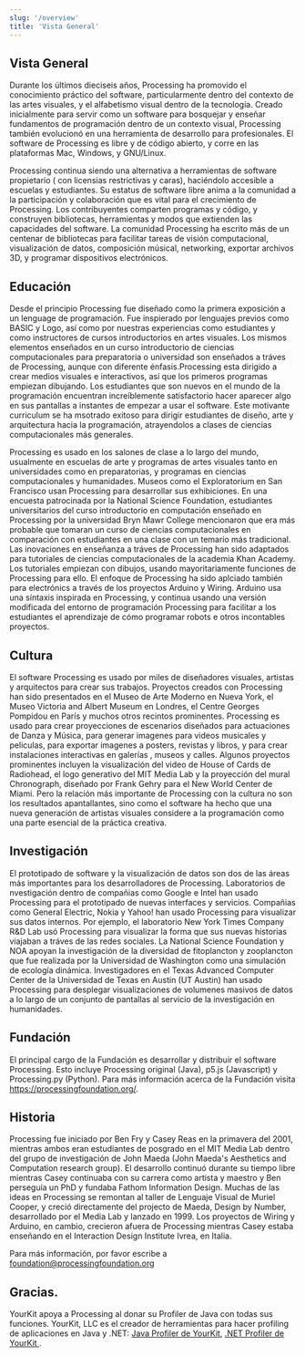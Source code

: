 ```yaml
---
slug: '/overview'
title: 'Vista General'
---
```


## Vista General

Durante los últimos dieciseis años, Processing ha promovido el conocimiento práctico del software, particularmente dentro del contexto de las artes visuales, y el alfabetismo visual dentro de la tecnología. Creado inicialmente para servir como un software para bosquejar y enseñar fundamentos de programación dentro de un contexto visual, Processing también evolucionó en una herramienta de desarrollo para profesionales. El software de Processing es libre y de código abierto, y corre en las plataformas Mac, Windows, y GNU/Linux.

Processing continua siendo una alternativa a herramientas de software propietario ( con licensias restrictivas y caras), haciéndolo accesible a escuelas y estudiantes. Su estatus de software libre anima a la comunidad a la participación y colaboración que es vital para el crecimiento de Processing. Los contribuyentes comparten programas y código, y construyen bibliotecas, herramientas y modos que extienden las capacidades del software. La comunidad Processing ha escrito más de un centenar de bibliotecas para facilitar tareas de visión computacional, visualización de datos, composición músical, networking, exportar archivos 3D, y programar dispositivos electrónicos.

## Educación

Desde el principio Processing fue diseñado como la primera exposición a un lenguage de programación. Fue inspierado por lenguajes previos como BASIC y Logo, así como por nuestras experiencias como estudiantes y como instructores de cursos introductorios en artes visuales. Los mismos elementos enseñados en un curso introductorio de ciencias computacionales para preparatoria o universidad son enseñados a tráves de Processing, aunque con diferente énfasis.Processing esta dirigido a crear medios visuales e interactivos, así que los primeros programas empiezan dibujando. Los estudiantes que son nuevos en el mundo de la programación encuentran increíblemente satisfactorio hacer aparecer algo en sus pantallas a instantes de empezar a usar el software. Este motivante curriculum se ha msotrado exitoso para dirigir estudiantes de diseño, arte y arquitectura hacia la programación, atrayendolos a clases de ciencias computacionales más generales.

Processing es usado en los salones de clase a lo largo del mundo, usualmente en escuelas de arte y programas de artes visuales tanto en universidades como en preparatorias, y programas en ciencias computacionales y humanidades. Museos como el Exploratorium en San Francisco usan Processing para desarrollar sus exhibiciones. En una encuesta patrocinada por la National Science Foundation, estudiantes universitarios del curso introductorio en computación enseñado en Processing por la universidad Bryn Mawr College mencionaron que era más probable que tomaran un curso de ciencias computacionales en comparación con estudiantes en una clase con un temario más tradicional.
Las inovaciones en enseñanza a tráves de Processing han sido adaptados para tutoriales de ciencias computacionales de la academia Khan Academy. Los tutoriales empiezan con dibujos, usando mayoritariamente funciones de Processing para ello. El enfoque de Processing ha sido aplciado también para electrónics a través de los proyectos Arduino y Wiring. Arduino usa una síntaxis inspirada en Processing, y continua usando una versión modificada del entorno de programación Processing para facilitar a los estudiantes el aprendizaje de cómo programar robots e otros incontables proyectos.


## Cultura

El software Processing es usado por miles de diseñadores visuales, artistas y arquitectos para crear sus trabajos. Proyectos creados con Processing han sido presentados en el Museo de Arte Moderno en Nueva York, el Museo Victoria and Albert Museum en Londres, el Centre Georges Pompidou en París y muchos otros recintos prominentes. Processing es usado para crear proyecciones de escenarios diseñados para actuaciones de Danza y Música, para generar imagenes para videos musicales y peliculas, para exportar imagenes a posters, revistas y libros, y para crear instalaciones interactivas en galerías , museos y calles. Algunos proyectos prominentes incluyen la visualización del video de House of Cards de Radiohead, el logo generativo del MIT Media Lab y la proyección del mural Chronograph, diseñado por Frank Gehry para el New World Center de Miami. Pero la relación más importante de Processing con la cultura no son los resultados apantallantes, sino como el software ha hecho que una nueva generación de artistas visuales considere a la programación como una parte esencial de la práctica creativa.


## Investigación
El prototipado de software y la visualización de datos son dos de las áreas más importantes para los desarrolladores de Processing. Laboratorios de nvestigación dentro de compañias como Google e Intel han usado Processing para el prototipado de nuevas interfaces y servicios. Compañias como General Electric, Nokia y Yahoo! han usado Processing para visualizar sus datos internos. Por ejemplo, el laboratorio New York Times Company R&D Lab usó Processing para visualizar la forma que sus nuevas historias viajaban a tráves de las redes sociales. La National Science Foundation y NOA apoyan la investigación de la diversidad de fitoplancton y zooplancton que fue realizada por la Universidad de Washington como una simulación de ecología dinámica. Investigadores en el Texas Advanced Computer Center de la Universidad de Texas en Austin (UT Austin) han usado Processing para desplegar visualizaciones de volumenes masivos de datos a lo largo de un conjunto de pantallas al servicio de la investigación en humanidades.


## Fundación
El principal cargo de la Fundación es desarrollar y distribuir el software Processing. Esto incluye Processing original (Java), p5.js (Javascript) y Processing.py (Python). Para más información acerca de la Fundación visita https://processingfoundation.org/.

## Historia
Processing fue iniciado por Ben Fry y Casey Reas en la primavera del 2001, mientras ambos eran estudiantes de posgrado en el MIT Media Lab dentro del grupo de investigación de John Maeda (John Maeda's Aesthetics and Computation research group). El desarrollo continuó durante su tiempo libre mientras Casey continuaba con su carrera como artista y maestro y Ben perseguía un PhD y fundaba  Fathom Information Design. Muchas de las ideas en Processing se remontan al taller de Lenguaje Visual de Muriel Cooper, y creció directamente del projecto de Maeda, Design by Number, desarrollado por el Media Lab y lanzado en 1999. Los proyectos de Wiring y Arduino, en cambio, crecieron afuera de Processing mientras Casey estaba enseñando en el Interaction Design Institute Ivrea, en Italia.

 Para más información, por favor escribe a foundation@processingfoundation.org

## Gracias.
YourKit apoya a Processing al donar su Profiler de Java con todas sus funciones. YourKit, LLC es el creador de herramientas para hacer profiling de aplicaciones en Java y .NET: [ Java Profiler de YourKit](https://www.yourkit.com/java/profiler/index.jsp), [.NET Profiler de YourKit ](https://www.yourkit.com/.net/profiler/index.jsp).

